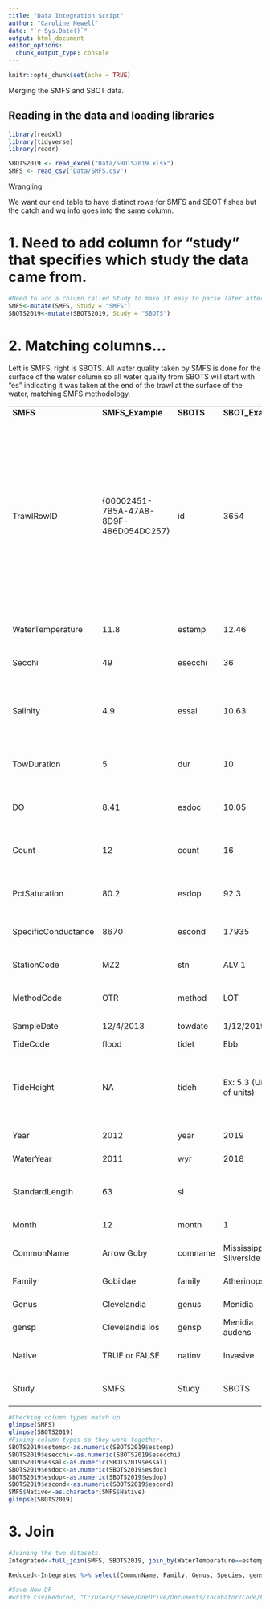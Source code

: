 ```yaml
---
title: "Data Integration Script"
author: "Caroline Newell"
date: "`r Sys.Date()`"
output: html_document
editor_options: 
  chunk_output_type: console
---
```


```r
knitr::opts_chunk$set(echo = TRUE)
```

Merging the SMFS and SBOT data.

## Reading in the data and loading libraries

```r
library(readxl)
library(tidyverse)
library(readr)

SBOTS2019 <- read_excel("Data/SBOTS2019.xlsx")
SMFS <- read_csv("Data/SMFS.csv")
```

Wrangling

We want our end table to have distinct rows for SMFS and SBOT fishes but the catch and wq info goes into the same column.

# 1. Need to add column for "study" that specifies which study the data came from.

```r
#Need to add a column called Study to make it easy to parse later after merge.
SMFS<-mutate(SMFS, Study = "SMFS")
SBOTS2019<-mutate(SBOTS2019, Study = "SBOTS")
```

# 2. Matching columns...

Left is SMFS, right is SBOTS. All water quality taken by SMFS is done for the surface of the water column so all water quality from SBOTS will start with "es" indicating it was taken at the end of the trawl at the surface of the water, matching SMFS methodology.

|                     |                                        |           |                           |                                                                                                                                                                                                                                    |
|---------------|---------------|---------------|---------------|---------------|
| **SMFS**            | **SMFS_Example**                       | **SBOTS** | **SBOT_Example**          | **Notes**                                                                                                                                                                                                                          |
| TrawlRowID          | {00002451-7B5A-47A8-8D9F-486D054DC257} | id        | 3654                      | Unique identification number assigned  to each tow when entered into the database. Not all data entered in order of date, so id \# may be out of order with date. Multiple rows have same id for each species/length combination.  |
| WaterTemperature    | 11.8                                   | estemp    | 12.46                     | Water temperature in degrees C.                                                                                                                                                                                                    |
| Secchi              | 49                                     | esecchi   | 36                        | Measure of water clarity in cm.                                                                                                                                                                                                    |
| Salinity            | 4.9                                    | essal     | 10.63                     | Salinity measured in ppt (but actually practical units?).                                                                                                                                                                          |
| TowDuration         | 5                                      | dur       | 10                        | Number of minutes of tow (sampling effort).                                                                                                                                                                                        |
| DO                  | 8.41                                   | esdoc     | 10.05                     | Dissolved oxygen measured in mg/L.                                                                                                                                                                                                 |
| Count               | 12                                     | count     | 16                        | Number of organism counted in sample.                                                                                                                                                                                              |
| PctSaturation       | 80.2                                   | esdop     | 92.3                      | Dissolved oxygen measured in %.                                                                                                                                                                                                    |
| SpecificConductance | 8670                                   | escond    | 17935                     | Specific conductivity (μS).                                                                                                                                                                                                        |
| StationCode         | MZ2                                    | stn       | ALV 1                     | Name of location of sample.                                                                                                                                                                                                        |
| MethodCode          | OTR                                    | method    | LOT                       | Methodology used to collect sample.                                                                                                                                                                                                |
| SampleDate          | 12/4/2013                              | towdate   | 1/12/2019                 | Date of sample.                                                                                                                                                                                                                    |
| TideCode            | flood                                  | tidet     | Ebb                       | Type of tide.                                                                                                                                                                                                                      |
| TideHeight          | NA                                     | tideh     | Ex: 5.3 (Unsure of units) | Height of tide at location for the date and time. (Will need to be calculated for SMFS).                                                                                                                                           |
| Year                | 2012                                   | year      | 2019                      | Year of sample.                                                                                                                                                                                                                    |
| WaterYear           | 2011                                   | wyr       | 2018                      | Water year of sample.                                                                                                                                                                                                              |
| StandardLength      | 63                                     | sl        |                           | Not currently in SBOT table but may be included later.                                                                                                                                                                             |
| Month               | 12                                     | month     | 1                         | Month of sample.                                                                                                                                                                                                                   |
| CommonName          | Arrow Goby                             | comname   | Mississippi Silverside    | Common name of species.                                                                                                                                                                                                            |
| Family              | Gobiidae                               | family    | Atherinopsidae            | The family of the species.                                                                                                                                                                                                         |
| Genus               | Clevelandia                            | genus     | Menidia                   | Genus of the species.                                                                                                                                                                                                              |
| gensp               | Clevelandia ios                        | gensp     | Menidia audens            | Genus species.                                                                                                                                                                                                                     |
| Native              | TRUE or FALSE                          | natinv    | Invasive                  | Is species native or not/invasive?                                                                                                                                                                                                 |
| Study               | SMFS                                   | Study     | SBOTS                     | Which study collected this data?                                                                                                                                                                                                   |

```r
#Checking column types match up
glimpse(SMFS)
glimpse(SBOTS2019)
#Fixing column types so they work together.
SBOTS2019$estemp<-as.numeric(SBOTS2019$estemp)
SBOTS2019$esecchi<-as.numeric(SBOTS2019$esecchi)
SBOTS2019$essal<-as.numeric(SBOTS2019$essal)
SBOTS2019$esdoc<-as.numeric(SBOTS2019$esdoc)
SBOTS2019$esdop<-as.numeric(SBOTS2019$esdop)
SBOTS2019$escond<-as.numeric(SBOTS2019$escond)
SMFS$Native<-as.character(SMFS$Native)
glimpse(SBOTS2019)
```

# 3. Join

```r
#Joining the two datasets.
Integrated<-full_join(SMFS, SBOTS2019, join_by(WaterTemperature==estemp, Secchi==esecchi, CPUE==cpue, Salinity==essal, TowDuration==dur, DO==esdoc, Count==count, PctSaturation==esdop, SpecificConductance==escond, StationCode==stn, MethodCode==method, SampleDate==towdate, TideCode==tidet, Year==year, WaterYear==wyr, Month==month, CommonName==comname, Family==family, Genus==genus, Species==species, Native==natinv, gensp==gensp, Study==Study)) #join_by allows for easy matching of columns with different names. Retains first name.

Reduced<-Integrated %>% select(CommonName, Family, Genus, Species, gensp, Native, StationCode, Study, MethodCode, TowDuration, Count, CPUE, WaterTemperature, Secchi, Salinity, DO, PctSaturation, SpecificConductance, TideCode, SampleDate, Year, WaterYear, Month) #Selecting only the columns of interest. Standard length will be included later.

#Save New DF
#write.csv(Reduced, "C:/Users/cnewe/OneDrive/Documents/Incubator/Code/FishForesightIncubator/Data/IntegratedData.csv")
```
